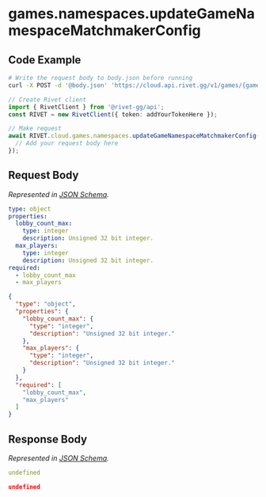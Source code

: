 
# games.namespaces.updateGameNamespaceMatchmakerConfig

## Code Example

<CodeGroup title='Request' tag='POST' label='https://cloud.api.rivet.gg/v1/games/{game_id}/namespaces/{namespace_id}/mm-config'>

```bash {{ title: 'cURL' }}
# Write the request body to body.json before running
curl -X POST -d '@body.json' 'https://cloud.api.rivet.gg/v1/games/{game_id}/namespaces/{namespace_id}/mm-config'
```

```ts
// Create Rivet client
import { RivetClient } from '@rivet-gg/api';
const RIVET = new RivetClient({ token: addYourTokenHere });

// Make request
await RIVET.cloud.games.namespaces.updateGameNamespaceMatchmakerConfig({
  // Add your request body here
});
```

</CodeGroup>


## Request Body

_Represented in [JSON Schema](https://json-schema.org/)._

<CodeGroup title='Request'>

```yaml
type: object
properties:
  lobby_count_max:
    type: integer
    description: Unsigned 32 bit integer.
  max_players:
    type: integer
    description: Unsigned 32 bit integer.
required:
  - lobby_count_max
  - max_players

```

```json
{
  "type": "object",
  "properties": {
    "lobby_count_max": {
      "type": "integer",
      "description": "Unsigned 32 bit integer."
    },
    "max_players": {
      "type": "integer",
      "description": "Unsigned 32 bit integer."
    }
  },
  "required": [
    "lobby_count_max",
    "max_players"
  ]
}
```

</CodeGroup>


## Response Body

_Represented in [JSON Schema](https://json-schema.org/)._

<CodeGroup title='Response'>

```yaml
undefined
```

```json
undefined
```

</CodeGroup>

